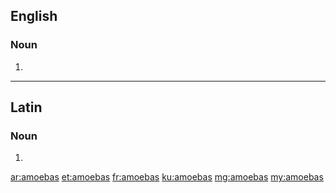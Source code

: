==English==

===Noun===
{{head|en|noun plural form}}

# {{plural of|amoeba|lang=en}}

----

==Latin==

===Noun===
{{la-noun-form|amoebās}}

# {{inflection of|amoeba||acc|p|lang=la}}

[[ar:amoebas]]
[[et:amoebas]]
[[fr:amoebas]]
[[ku:amoebas]]
[[mg:amoebas]]
[[my:amoebas]]